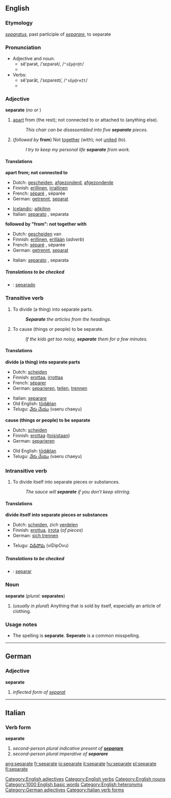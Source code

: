 ==English==

===Etymology===

{{L.}} ''[[separatus]]'', past participle of ''[[separare#Latin|separare]]'', to separate

===Pronunciation===

* Adjective and noun:
** sĕ'pərət, /ˈsɛpərət/, /<tt>"sEp@r@t</tt>/
** {{audio|en-us-separate-adj.ogg|Audio (US), adjective}}
* Verbs:
** sĕ'pərāt, /ˈsɛpəreɪt/, /<tt>"sEp@reIt</tt>/
** {{audio|en-us-separate-verb.ogg|Audio (US), verb}}

===Adjective===
'''separate''' (''no {{compar}} or {{superl}}'')

# [[Apart|apart]] from (the rest); not connected to or attached to (anything else).
#: ''This chair can be disassembled into five '''separate''' pieces.''
# (''followed by'' '''from''') Not [[together]] (with); not [[united]] (to).
#: ''I try to keep my personal life '''separate''' from work.''

====Translations====

'''apart from; not connected to'''
{{top}}
*Dutch: [[gescheiden]], [[afgezonderd]], [[afgezonderde]]
*Finnish: [[erillinen]], [[irrallinen]]
*French: [[séparé]] {{m}}, séparée {{f}}
*German: [[getrennt]], [[separat]]
{{mid}}
*[[w:Icelandic language|Icelandic]]: [[aðkilinn]]
*Italian: [[separato]] {{m}}, separata {{f}}
{{bottom}}

'''followed by "from": not together with'''
{{top}}
*Dutch: [[gescheiden]] van
*Finnish: [[erillinen]], [[erillään]] (''adverb'')
*French: [[séparé]] {{m}}, séparée {{f}}
*German: [[getrennt]], [[separat]]
{{mid}}
*Italian: [[separato]] {{m}}, separata {{f}}
{{bottom}}

=====Translations to be checked=====
<!--Remove this section once all of the translations below have been moved into the tables above.-->
{{checktrans}}

*{{ttbc|Spanish}}: [[separado]]

===Transitive verb===
{{en-infl-reg-other-e|separat|e||}}

# To divide (a thing) into separate parts.
#: '''''Separate''' the articles from the headings.''
# To cause (things or people) to be separate.
#: ''If the kids get too noisy, '''separate''' them for a few minutes.''

====Translations====

'''divide (a thing) into separate parts'''

{{top}}
*Dutch: [[scheiden]]
*Finnish: [[erottaa]], [[irrottaa]]
*French: [[séparer]]
*German: [[separieren]], [[teilen]], [[trennen]]
{{mid}}
*Italian: [[separare#Italian|separare]]
*Old English: [[todælan|tōdǣlan]]
*Telugu: [[వేరు చేయు]] (vaeru chaeyu)
{{bottom}}

'''cause (things or people) to be separate'''
{{top}}
*Dutch: [[scheiden]]
*Finnish: [[erottaa]] ([[toinen|toisistaan]])
*German: [[separieren]]
{{mid}}
*Old English: [[todælan|tōdǣlan]]
*Telugu: [[వేరు చేయు]] (vaeru chaeyu)
{{bottom}}

===Intransitive verb===
{{en-infl-reg-other-e|separat|e||}}

# To divide itself into separate pieces or substances.
#: ''The sauce will '''separate''' if you don't keep stirring.''

====Translations====

'''divide itself into separate pieces or substances'''
{{top}}
*Dutch: [[scheiden]], zich [[verdelen]]
*Finnish: [[erottua]], [[irrota]] (''of pieces'')
* German: [[sich trennen]]
{{mid}}
*Telugu: [[విడిపోవు]] (viDipOvu)
{{bottom}}

=====Translations to be checked=====

<!--Remove this section once all of the translations below have been moved into the tables above.-->
{{checktrans}}

*{{ttbc|Spanish}}: [[separar]]

===Noun===
'''separate''' (''plural:'' '''separates''')

# (''usually in plural'') Anything that is sold by itself, especially an article of clothing.

===Usage notes===

* The spelling is '''separate'''.  '''Seperate''' is a common misspelling.

[[Category:English adjectives]]
[[Category:English verbs]]
[[Category:English nouns]]
[[Category:1000 English basic words]]
[[Category:English heteronyms]]

----
==German==
===Adjective===
'''separate'''

# ''inflected form of [[separat]]''

[[Category:German adjectives]]

----
==Italian==
===Verb form===
'''separate'''

# ''second-person plural indicative present of '''[[separare#Italian|separare]]'''''
# ''second-person plural imperative of '''separare'''''

[[Category:Italian verb forms]]

[[ang:separate]]
[[fr:separate]]
[[io:separate]]
[[it:separate]]
[[hu:separate]]
[[pl:separate]]
[[fi:separate]]